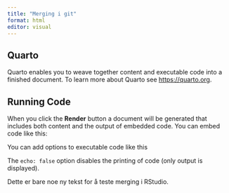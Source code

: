 ```yaml
---
title: "Merging i git"
format: html
editor: visual
---
```


## Quarto

Quarto enables you to weave together content and executable code into a finished document.
To learn more about Quarto see <https://quarto.org>.

## Running Code

When you click the **Render** button a document will be generated that includes both content and the output of embedded code.
You can embed code like this:

You can add options to executable code like this

The `echo: false` option disables the printing of code (only output is displayed).

Dette er bare noe ny tekst for å teste merging i RStudio.

